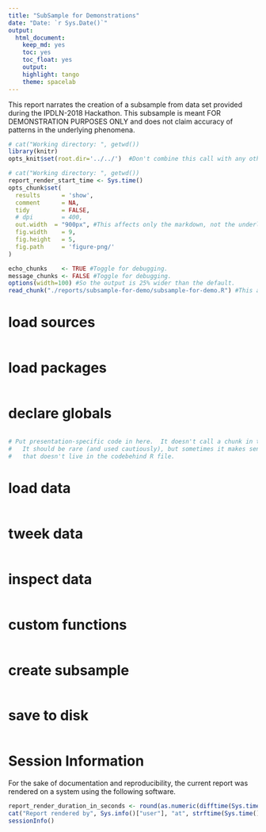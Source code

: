 ```yaml
---
title: "SubSample for Demonstrations"
date: "Date: `r Sys.Date()`"
output: 
  html_document: 
    keep_md: yes
    toc: yes
    toc_float: yes
    output:
    highlight: tango
    theme: spacelab
---
```

This report narrates the creation of a subsample from data set provided during the IPDLN-2018 Hackathon. This subsample is meant FOR DEMONSTRATION PURPOSES ONLY and does not claim accuracy of patterns in the underlying phenomena. 
<!--  Set the working directory to the repository's base directory; this assumes the report is nested inside of two directories.-->
```r
# cat("Working directory: ", getwd())
library(knitr)
opts_knit$set(root.dir='../../')  #Don't combine this call with any other chunk -especially one that uses file paths.
```

<!-- Set the report-wide options, and point to the external code file. -->
```r
# cat("Working directory: ", getwd())
report_render_start_time <- Sys.time()
opts_chunk$set(
  results      = 'show', 
  comment      = NA, 
  tidy         = FALSE,
  # dpi        = 400,
  out.width  = "900px", #This affects only the markdown, not the underlying png file.  The height will be scaled appropriately.
  fig.width    = 9, 
  fig.height   = 5, 
  fig.path     = 'figure-png/'
)

echo_chunks    <- TRUE #Toggle for debugging.
message_chunks <- FALSE #Toggle for debugging.
options(width=100) #So the output is 25% wider than the default.
read_chunk("./reports/subsample-for-demo/subsample-for-demo.R") #This allows knitr to call chunks tagged in the underlying *.R file.
```

# load sources
<!-- Load the sources.  Suppress the output when loading sources. --> 
```r
```
# load packages
<!-- Load 'sourced' R files.  Suppress the output when loading packages. --> 
```r
```

# declare globals
<!-- Load any global functions and variables declared in the R file.  Suppress the output. --> 
```r
```

<!-- Declare any global functions specific to a Rmd output.  Suppress the output. --> 
```r
# Put presentation-specific code in here.  It doesn't call a chunk in the codebehind file.
#   It should be rare (and used cautiously), but sometimes it makes sense to include code in Rmd 
#   that doesn't live in the codebehind R file.
```
# load data
<!-- Load the datasets.   -->
```r
```
# tweek data
<!-- Tweak the datasets.   -->
```r
```
# inspect data
```r
```
# custom functions
```r
```
# create subsample
```r
```
# save to disk
```r
```



# Session Information
For the sake of documentation and reproducibility, the current report was rendered on a system using the following software.
```r
report_render_duration_in_seconds <- round(as.numeric(difftime(Sys.time(), report_render_start_time, units="secs")))
cat("Report rendered by", Sys.info()["user"], "at", strftime(Sys.time(), "%Y-%m-%d, %H:%M %z"), "in", report_render_duration_in_seconds, "seconds." )
sessionInfo()
```
